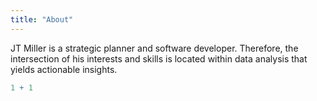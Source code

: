 ```yaml
---
title: "About"
---
```


JT Miller is a strategic planner and software developer. Therefore, the intersection of his interests and skills is located within data analysis that yields actionable insights.

```r
1 + 1
```
